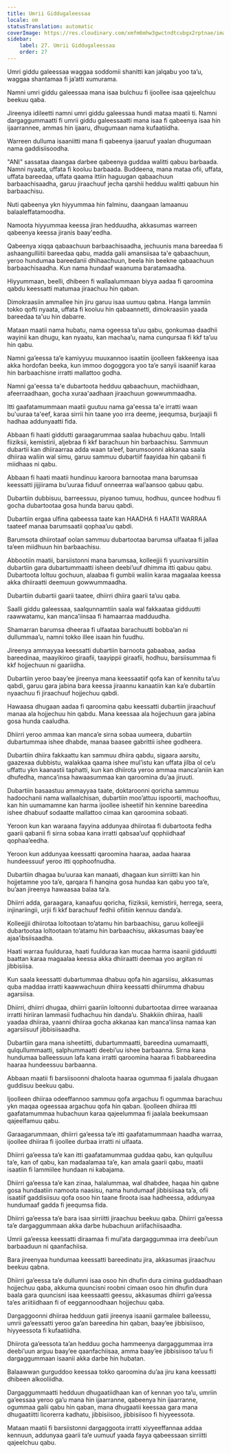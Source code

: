 ```yaml
---
title: Umrii Giddugaleessaa
locale: om
statusTranslation: automatic
coverImage: https://res.cloudinary.com/xmfm6mhw3gwctndtcubgx2rptnae/image/upload/v1740337243/small_cover_educacion_fundamental_a051170f1c.webp
sidebar:
    label: 27. Umrii Giddugaleessaa
    order: 27
---
```

Umri giddu galeessaa waggaa soddomii shanitti kan jalqabu yoo ta’u, waggaa shantamaa fi ja’atti xumurama.

Namni umri giddu galeessaa mana isaa bulchuu fi ijoollee isaa qajeelchuu beekuu qaba.

Jireenya idileetti namni umri giddu galeessaa hundi mataa maatii ti. Namni dargaggummaatti fi umrii giddu galeessaatti mana isaa fi qabeenya isaa hin ijaarrannee, ammas hin ijaaru, dhugumaan nama kufaatiidha.

Warreen dulluma isaaniitti mana fi qabeenya ijaaruuf yaalan dhugumaan nama gaddisiisoodha.

"ANI" sassataa daangaa darbee qabeenya guddaa walitti qabuu barbaada. Namni nyaata, uffata fi kooluu barbaada. Buddeena, mana mataa ofii, uffata, uffata bareedaa, uffata qaama ittiin haguugan qabaachuun barbaachisaadha, garuu jiraachuuf jecha qarshii hedduu walitti qabuun hin barbaachisu.

Nuti qabeenya ykn hiyyummaa hin falminu, daangaan lamaanuu balaaleffatamoodha.

Namoota hiyyummaa keessa jiran hedduudha, akkasumas warreen qabeenya keessa jiranis baay'eedha.

Qabeenya xiqqa qabaachuun barbaachisaadha, jechuunis mana bareedaa fi ashaangulliitii bareedaa qabu, madda galii amansiisaa ta'e qabaachuun, yeroo hundumaa bareedanii dhihaachuun, beela hin beekne qabaachuun barbaachisaadha. Kun nama hundaaf waanuma baratamaadha.

Hiyyummaan, beelli, dhibeen fi wallaalummaan biyya aadaa fi qaroomina qabdu keessatti matumaa jiraachuu hin qaban.

Dimokraasiin ammallee hin jiru garuu isaa uumuu qabna. Hanga lammiin tokko qofti nyaata, uffata fi kooluu hin qabaannetti, dimokraasiin yaada bareedaa ta'uu hin dabarre.

Mataan maatii nama hubatu, nama ogeessa ta’uu qabu, gonkumaa daadhii wayinii kan dhugu, kan nyaatu, kan machaa’u, nama cunqursaa fi kkf ta’uu hin qabu.

Namni ga’eessa ta’e kamiyyuu muuxannoo isaatiin ijoolleen fakkeenya isaa akka hordofan beeka, kun immoo dogoggora yoo ta’e sanyii isaaniif karaa hin barbaachisne irratti mallattoo godha.

Namni ga'eessa ta'e dubartoota hedduu qabaachuun, machiidhaan, afeerraadhaan, gocha xuraa'aadhaan jiraachuun gowwummaadha.

Itti gaafatamummaan maatii guutuu nama ga'eessa ta'e irratti waan bu'uuraa ta'eef, karaa sirrii hin taane yoo irra deeme, jeequmsa, burjaajii fi hadhaa addunyaatti fida.

Abbaan fi haati giddutti garaagarummaa saalaa hubachuu qabu. Intalli fiiziksii, kemistirii, aljebraa fi kkf barachuun hin barbaachisu. Sammuun dubartii kan dhiiraarraa adda waan ta’eef, barumsoonni akkanaa saala dhiiraa waliin wal simu, garuu sammuu dubartiif faayidaa hin qabanii fi miidhaas ni qabu.

Abbaan fi haati maatii hundinuu karoora barnootaa mana barumsaa keessatti jijjiirama bu’uuraa fiduuf onneerraa wal’aansoo qabuu qabu.

Dubartiin dubbisuu, barreessuu, piyanoo tumuu, hodhuu, quncee hodhuu fi gocha dubartootaa gosa hunda baruu qabdi.

Dubartiin ergaa ulfina qabeessa taate kan HAADHA fi HAATII WARRAA taateef manaa barumsaatii qophaa’uu qabdi.

Barumsota dhiirotaaf oolan sammuu dubartootaa barumsa ulfaataa fi jallaa ta’een miidhuun hin barbaachisu.

Abbootiin maatii, barsiistonni mana barumsaa, kolleejjii fi yuunivarsiitiin dubartiin gara dubartummaatti isheen deebi’uuf dhimma itti qabuu qabu. Dubartoota loltuu gochuun, alaabaa fi gumbii waliin karaa magaalaa keessa akka dhiiraatti deemuun gowwummaadha.

Dubartiin dubartii gaarii taatee, dhiirri dhiira gaarii ta’uu qaba.

Saalli giddu galeessaa, saalqunnamtiin saala wal fakkaataa gidduutti raawwatamu, kan manca’iinsaa fi hamaarraa madduudha.

Shamarran barumsa dheeraa fi ulfaataa barachuutti bobba’an ni dullummaa’u, namni tokko illee isaan hin fuudhu.

Jireenya ammayyaa keessatti dubartiin barnoota gabaabaa, aadaa bareedinaa, maayikiroo giraafii, taayippii giraafii, hodhuu, barsiisummaa fi kkf hojjechuun ni gaariidha.

Dubartiin yeroo baay’ee jireenya mana keessaatiif qofa kan of kennitu ta’uu qabdi, garuu gara jabina bara keessa jiraannu kanaatiin kan ka’e dubartiin nyaachuu fi jiraachuuf hojjechuu qabdi.

Hawaasa dhugaan aadaa fi qaroomina qabu keessatti dubartiin jiraachuuf manaa ala hojjechuu hin qabdu. Mana keessaa ala hojjechuun gara jabina gosa hunda caaludha.

Dhiirri yeroo ammaa kan manca’e sirna sobaa uumeera, dubartiin dubartummaa ishee dhabde, manaa baasee gabrittii ishee godheera.

Dubartiin dhiira fakkaattu kan sammuu dhiira qabdu, sigaara aarsitu, gaazexaa dubbistu, walakkaa qaama ishee mul’istu kan uffata jilba ol ce’u uffattu ykn kaanastii taphatti, kun kan dhiirota yeroo ammaa manca’aniin kan dhufedha, manca’insa hawaasummaa kan qaroomina du’aa jiruuti.

Dubartiin basaastuu ammayyaa taate, doktaroonni qoricha sammuu hadoochanii nama wallaalchisan, dubartiin moo’attuu ispoortii, machooftuu, kan hin uumamamne kan harma ijoollee isheetiif hin kennine bareedina ishee dhabuuf sodaatte mallattoo cimaa kan qaroomina sobaati.

Yeroon kun kan waraana fayyina addunyaa dhiirotaa fi dubartoota fedha gaarii qabanii fi sirna sobaa kana irratti qabsaa’uuf qophiidhaaf qophaa’eedha.

Yeroon kun addunyaa keessatti qaroomina haaraa, aadaa haaraa hundeessuuf yeroo itti qophoofnudha.

Dubartiin dhagaa bu’uuraa kan manaati, dhagaan kun sirriitti kan hin hojjetamne yoo ta’e, qarqara fi hanqina gosa hundaa kan qabu yoo ta’e, bu’aan jireenya hawaasaa balaa ta’a.

Dhiirri adda, garaagara, kanaafuu qoricha, fiiziksii, kemistirii, herrega, seera, injinariingii, urjii fi kkf barachuuf fedhii ofiitiin kennuu danda’a.

Kolleejjii dhiirotaa loltootaan to’atamu hin barbaachisu, garuu kolleejjii dubartootaa loltootaan to’atamu hin barbaachisu, akkasumas baay’ee ajaa’ibsiisaadha.

Haati warraa fuulduraa, haati fuulduraa kan mucaa harma isaanii gidduutti baattan karaa magaalaa keessa akka dhiiraatti deemaa yoo argitan ni jibbisiisa.

Kun saala keessatti dubartummaa dhabuu qofa hin agarsiisu, akkasumas quba maddaa irratti kaawwachuun dhiira keessatti dhiirumma dhabuu agarsiisa.

Dhiirri, dhiirri dhugaa, dhiirri gaariin loltoonni dubartootaa dirree waraanaa irratti hiriiran lammasii fudhachuu hin danda’u. Shakkiin dhiiraa, haalli yaadaa dhiiraa, yaanni dhiiraa gocha akkanaa kan manca’iinsa namaa kan agarsiisuuf jibbisiisaadha.

Dubartiin gara mana isheetiitti, dubartummaatti, bareedina uumamaatti, qulqullummaatti, salphummaatti deebi’uu ishee barbaanna. Sirna kana hundumaa balleessuun lafa kana irratti qaroomina haaraa fi babbareedina haaraa hundeessuu barbaanna.

Abbaan maatii fi barsiisoonni dhaloota haaraa ogummaa fi jaalala dhugaan guddisuu beekuu qabu.

Ijoolleen dhiiraa odeeffannoo sammuu qofa argachuu fi ogummaa barachuu ykn maqaa ogeessaa argachuu qofa hin qaban. Ijoolleen dhiiraa itti gaafatamummaa hubachuun karaa qajeelummaa fi jaalala beekumsaan qajeelfamuu qabu.

Garaagarummaan, dhiirri ga’eessa ta’e itti gaafatamummaan haadha warraa, ijoollee dhiiraa fi ijoollee durbaa irratti ni ulfaata.

Dhiirri ga’eessa ta’e kan itti gaafatamummaa guddaa qabu, kan qulqulluu ta’e, kan of qabu, kan madaalamaa ta’e, kan amala gaarii qabu, maatii isaatiin fi lammiilee hundaan ni kabajama.

Dhiirri ga’eessa ta’e kan zinaa, halalummaa, wal dhabdee, haqaa hin qabne gosa hundaatiin namoota naasisu, nama hundumaaf jibbisiisaa ta’a, ofii isaatiif gaddisiisuu qofa osoo hin taane firoota isaa hadheessa, addunyaa hundumaaf gadda fi jeequmsa fida.

Dhiirri ga’eessa ta’e bara isaa sirriitti jiraachuu beekuu qaba. Dhiirri ga’eessa ta’e dargaggummaan akka darbe hubachuun ariifachiisaadha.

Umrii ga’eessa keessatti diraamaa fi mul’ata dargaggummaa irra deebi’uun barbaaduun ni qaanfachiisa.

Bara jireenyaa hundumaa keessatti bareedinatu jira, akkasumas jiraachuu beekuu qabna.

Dhiirri ga’eessa ta’e dullumni isaa osoo hin dhufin dura cimina guddaadhaan hojjechuu qaba, akkuma quuncisni roobni cimaan osoo hin dhufin dura baala gara quuncisni isaa keessaatti geessu, akkasumas dhiirri ga’eessa ta’es ariitiidhaan fi of eeggannoodhaan hojjechuu qaba.

Dargaggoonni dhiiraa hedduun gatii jireenya isaanii garmalee balleessu, umrii ga’eessatti yeroo ga’an bareedina hin qaban, baay’ee jibbisiisoo, hiyyeessota fi kufaatiidha.

Dhiirota ga’eessota ta’an hedduu gocha hammeenya dargaggummaa irra deebi’uun arguu baay’ee qaanfachiisaa, amma baay’ee jibbisiisoo ta’uu fi dargaggummaan isaanii akka darbe hin hubatan.

Balaawwan gurguddoo keessaa tokko qaroomina du’aa jiru kana keessatti dhibeen alkooliidha.

Dargaggummaatti hedduun dhugaatiidhaan kan of kennan yoo ta’u, umriin ga’eessaa yeroo ga’u mana hin ijaarranne, qabeenya hin ijaarranne, ogummaa galii qabu hin qaban, mana dhugaatii keessaa gara mana dhugaatiitti licorerra kadhatu, jibbisiisoo, jibbisiisoo fi hiyyeessota.

Mataan maatii fi barsiistonni dargaggoota irratti xiyyeeffannaa addaa kennuun, addunyaa gaarii ta’e uumuuf yaada fayya qabeessaan sirriitti qajeelchuu qabu.

